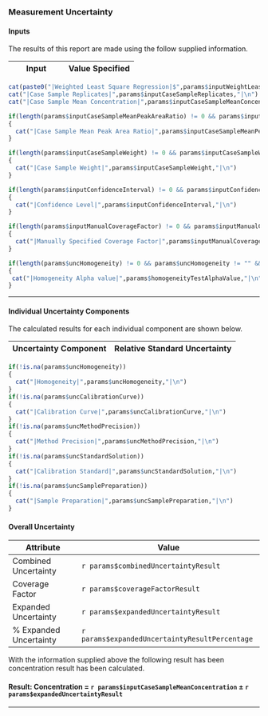 ### Measurement Uncertainty

#### Inputs
The results of this report are made using the follow supplied information.

| Input                             | Value Specified                            |
|-----------------------------------|--------------------------------------------|
```r
cat(paste0("|Weighted Least Square Regression|$",params$inputWeightLeastSquared,"$|\n"))
cat("|Case Sample Replicates|",params$inputCaseSampleReplicates,"|\n")
cat("|Case Sample Mean Concentration|",params$inputCaseSampleMeanConcentration,"|\n")

if(length(params$inputCaseSampleMeanPeakAreaRatio) != 0 && params$inputCaseSampleMeanPeakAreaRatio != "" && !is.na(params$inputCaseSampleMeanPeakAreaRatio) && !is.null(params$inputCaseSampleMeanPeakAreaRatio))
{
  cat("|Case Sample Mean Peak Area Ratio|",params$inputCaseSampleMeanPeakAreaRatio,"|\n")
}

if(length(params$inputCaseSampleWeight) != 0 && params$inputCaseSampleWeight != "" && !is.na(params$inputCaseSampleWeight) && !is.null(params$inputCaseSampleWeight))
{
  cat("|Case Sample Weight|",params$inputCaseSampleWeight,"|\n")
}

if(length(params$inputConfidenceInterval) != 0 && params$inputConfidenceInterval != "" && !is.na(params$inputConfidenceInterval) && !is.null(params$inputConfidenceInterval))
{
  cat("|Confidence Level|",params$inputConfidenceInterval,"|\n")
}

if(length(params$inputManualCoverageFactor) != 0 && params$inputManualCoverageFactor != "" && !is.na(params$inputManualCoverageFactor) && !is.null(params$inputManualCoverageFactor))
{
  cat("|Manually Specified Coverage Factor|",params$inputManualCoverageFactor,"|\n")
}

if(length(params$uncHomogeneity) != 0 && params$uncHomogeneity != "" && !is.na(params$uncHomogeneity) && !is.null(params$uncHomogeneity))
{
 cat("|Homogeneity Alpha value|",params$homogeneityTestAlphaValue,"|\n")
}
```

***

#### Individual Uncertainty Components

The calculated results for each individual component are shown below.

| Uncertainty Component | Relative Standard Uncertainty |
|-----------------------|-------------------------------|
```r
if(!is.na(params$uncHomogeneity))
{
  cat("|Homogeneity|",params$uncHomogeneity,"|\n")
}
if(!is.na(params$uncCalibrationCurve))
{
  cat("|Calibration Curve|",params$uncCalibrationCurve,"|\n")
}
if(!is.na(params$uncMethodPrecision))
{
  cat("|Method Precision|",params$uncMethodPrecision,"|\n")
}
if(!is.na(params$uncStandardSolution))
{
  cat("|Calibration Standard|",params$uncStandardSolution,"|\n")
}
if(!is.na(params$uncSamplePreparation))
{
  cat("|Sample Preparation|",params$uncSamplePreparation,"|\n")
}
``` 

#### Overall Uncertainty
| Attribute             | Value                                        |
|-----------------------|----------------------------------------------|
|Combined Uncertainty   |`r params$combinedUncertaintyResult`          |
|Coverage Factor        |`r params$coverageFactorResult`               |
|Expanded Uncertainty   |`r params$expandedUncertaintyResult`          |
|% Expanded Uncertainty |`r params$expandedUncertaintyResultPercentage`|

With the information supplied above the following result has been concentration result has been calculated.

#### **Result: Concentration = `r params$inputCaseSampleMeanConcentration` $\pm$ `r params$expandedUncertaintyResult`**
***